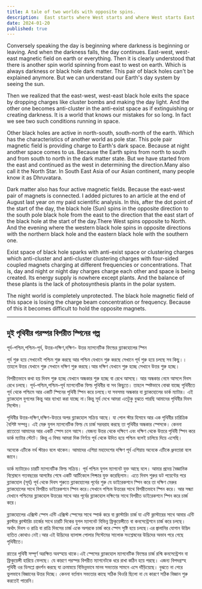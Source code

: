 ```yaml
---
title: A tale of two worlds with opposite spins.
description:  East starts where West starts and where West starts East starts everything.. So where North starts South starts. And where South starts North starts.
date: 2024-01-20
published: true
---
```


Conversely speaking the day is beginning where darkness is beginning or leaving. And when the darkness falls, the day continues. East-west, west-east magnetic field on earth or everything. Then it is clearly understood that there is another spin world spinning from east to west on earth. Which is always darkness or black hole dark matter. This pair of black holes can't be explained anymore. But we can understand our Earth's day system by seeing the sun.

Then we realized that the east-west, west-east black hole exits the space by dropping charges like cluster bombs and making the day light. And the other one becomes anti-cluster in the anti-exist space as if extinguishing or creating darkness. It is a world that knows our mistakes for so long. In fact we see two such conditions running in space.

Other black holes are active in north-south, south-north of the earth. Which has the characteristics of another world as pole star.
This pole pair magnetic field is providing charge to Earth's dark space. Because at night another space comes to us. Because the Earth spins from north to south and from south to north in the dark matter state. But we have started from the east and continued as the west in determining the direction.Many also call it the North Star. In South East Asia of our Asian continent, many people know it as Dhruvatara.

Dark matter also has four active magnetic fields. Because the east-west pair of magnets is connected. I added pictures to an article at the end of August last year on my paid scientific analysis. In this, after the dot point of the start of the day, the black hole (Sun) spins in the opposite direction to the south pole black hole from the east to the direction that the east start of the black hole at the start of the day.There West spins opposite to North.
And the evening where the western black hole spins in opposite directions with the northern black hole and the eastern black hole with the southern one.

Exist space of black hole sparks with anti-exist space or clustering charges which anti-cluster and anti-cluster clustering charges with four-sided coupled magnets charging at different frequencies or concentrations. That is, day and night or night day charges charge each other and space is being created. Its energy supply is nowhere except plants. And the balance of these plants is the lack of photosynthesis plants in the polar system.

The night world is completely unprotected. The black hole magnetic field of this space is losing the charge beam concentration or frequency. Because of this it becomes difficult to hold the opposite magnets.

---

##   দুই পৃথিবীর পরস্পর বিপরীত  স্পিনের গল্প

পূর্ব-পশ্চিম,পশ্চিম-পূর্ব, উত্তর-দক্ষিণ,দক্ষিণ- উত্তর ম‍্যাগনেটিক ফিল্ডের ব্ল‍্যাকহোলের স্পিন

পূর্ব শুরু হয়ে সেখানেই পশ্চিম শুরু করছে আর পশ্চিম যেখানে শুরু করছে সেখানে পূর্ব শুরু হয়ে চলছে সব কিছু।।তাহলে উত্তর যেখানে শুরু সেখানে দক্ষিণ শুরু করছে।আর দক্ষিণ যেখানে শুরু হচ্ছে সেখানে উত্তর শুরু হচ্ছে।

বিপরীতভাবে কথা হয় দিবস শুরু হচ্ছে যেখানে অন্ধকার শুরু হচ্ছে বা রেখে আসছে। আর অন্ধকার নেমে আসলে দিবস রেখে চলছে। পূর্ব-পশ্চিম,পশ্চিম-পূর্ব ম‍্যাগনেটিক ফিল্ড পৃথিবীর বা সব কিছুতে। তাহলে স্পষ্টভাবে বোঝা যাচ্ছে পৃথিবীতে পূর্ব থেকে পশ্চিমে আর একটি স্পিনের পৃথিবী স্পিন করে চলছে।যা সবসময় অন্ধকার বা ব্ল‍্যাকহোলের ডার্ক ম‍্যাটার। এই ব্ল‍্যাকহোল যুগলের কিন্তু আর ব‍্যাখ‍্যা করা যাচ্ছে না।কিন্তু সূর্য দেখে আমরা এতটুকু বুঝতে পারছি আমাদের পৃথিবীর দিবস সিস্টেম।

পৃথিবীর উত্তর-দক্ষিণ,দক্ষিণ-উত্তরে অপর  ব্ল‍্যাকহোল সক্রিয় আছে। যা পোল স্টার হিসাবে আর এক পৃথিবীর চারিত্রিক বৈশিষ্ট সম্পন্ন।
এই মেরু যুগল ম‍্যাগনেটিক ফিল্ড যে চার্জ সরবরাহ করছে তা পৃথিবীর অন্ধকার স্পেসকে। কেননা রাতেতো আমাদের আর একটি স্পেস চলে আসে। যেজন‍্য  উত্তর থেকে দক্ষিণে এবং দক্ষিণ থেকে উত্তরে পৃথিবী স্পিন করে ডার্ক ম‍্যাটার স্টেটে। কিন্তু এ বিষয় আমরা দিক নির্ণয়ে পূর্ব থেকে উদিত হয়ে পশ্চিম বলেই চালিয়ে দিয়ে এসেছি।

অনেকে এটিকে নর্থ স্টারও বলে থাকেন। আমাদের এশিয়া মহাদেশের দক্ষিণ পূর্ব এশিয়ায় অনেকে এটিকে ধ্রুবতারা বলে জানে।

ডার্ক ম‍্যাটারেও চারটি ম‍্যাগনেটিক ফিল্ড সক্রিয়। পূর্ব পশ্চিম যুগল ম‍্যাগনেট যুক্ত  আছে বলে। আমার প্রদেয় বৈজ্ঞানিক বিশ্লেষনে গতবছরের আগষ্টের শেষে এক‍টি আর্টিকেলে পিক্চার যুক্ত করেছিলাম। এতে দিবস শুরুর ডট পয়েন্টের পরে ব্ল‍্যাকহোল (সূর্য) পূর্ব থেকে দিবস শুরুতে ব্ল‍্যাকহোলের  পূর্বের শুরু যে ডাইরেকশনে স্পিন করে তা দক্ষিণ মেরুর ব্ল‍্যাকহোলের  সাথে বিপরীত ডাইরেকশনে স্পিন করে।সেখানে পশ্চিম উত্তরের সাথে বিপরীতভাবে স্পিন করে।
আর সন্ধ‍্যা যেখানে পশ্চিমের ব্ল‍্যাকহোল উত্তরের সাথে আর পূর্বের ব্ল‍্যাকহোল দক্ষিণের  সাথে বিপরীত ডাইরেকশনে স্পিন করে চার্জ করে।   

ব্ল‍্যাকহোলের এক্সিস্ট স্পেস এন্টি এক্সিস্ট স্পেসের সাথে স্পার্ক করে বা ক্লাস্টারিং চার্জ যা এন্টি ক্লাস্টারের সাথে আবার এন্টি ক্লাস্টার ক্লাস্টারিং চার্জের সাথে চারটি দিকের যুগল ম‍্যাগনেট বিভিন্ন ফ্রিকুয়েন্সীতে বা কনসেন্ট্রেশনে চার্জ করে চলছে। অর্থাৎ দিবস ও রাত্রি বা রাত্রি দিবসের চার্জ একে অপরকে চার্জ করে স্পেস সৃষ্টি হয়ে চলছে।এর জ্বালানির যোগান উদ্ভিদ ব‍্যতিত কোথাও নেই।আর এই উদ্ভিদের ব‍্যালান্স পোলার সিস্টেমের সালোক সংশ্লেষনের উদ্ভিদের অভাব পরে গেছে পৃথিবীতে।

রাতের পৃথিবী সম্পূর্ণ অরক্ষিত অবস্হায় থাকে।এই স্পেসের ব্ল‍্যাকহোল ম‍্যাগনেটিক ফিল্ডের চার্জ রশ্মি কনসেন্ট্রেশন বা ফ্রিকুয়েন্সী হারিয়ে ফেলছে। যে কারণে পরস্পর বিপরীত ম‍্যাগনেটকে ধরে রাখা কঠিন হয়ে পরছে।
এজন‍্য বিপদগ্রস্হ পৃথিবী ওর ডিসপ্লে প্রদর্শন করছে যা ক্রমান্বয়ে বিভিন্নভাবে মানব সভ‍্যতার সামনে এসে দাঁড়িয়েছে। বুঝতে না পেরে ভুলভাবে বিজ্ঞানের উত্তর দিচ্ছে। কেননা বর্তমান সভ‍্যতার কাছে সঠিক থিওরি ছিলো না যে কারণে সঠিক বিজ্ঞান শুরু করতেই পারেনি।

